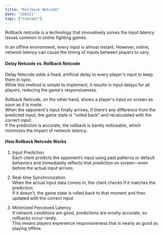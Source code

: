 ```yaml
---
title: "Rollback Netcode"
date: "250221"
tags: ["Concept"]
---
```


Rollback netcode is a technology that innovatively solves the input latency issues common in online fighting games.

In an offline environment, every input is almost instant. However, online, network latency can cause the timing of inputs between players to vary.

#### Delay Netcode vs. Rollback Netcode

Delay Netcode adds a fixed, artificial delay to every player's input to keep them in sync.  
While this method is simple to implement, it results in input delays for all players, reducing the game's responsiveness.

Rollback Netcode, on the other hand, shows a player's input on screen as soon as it is made.  
When the opponent's input finally arrives, if there’s any difference from the predicted input, the game state is "rolled back" and recalculated with the correct input.  
If the prediction is accurate, the rollback is barely noticeable, which minimizes the impact of network latency.

#### How Rollback Netcode Works

1. Input Prediction  
   Each client predicts the opponent’s input using past patterns or default behaviors and immediately reflects that prediction on screen—even before the actual input arrives.

2. Real-time Synchronization  
   When the actual input data comes in, the client checks if it matches the prediction.  
   If it doesn’t, the game state is rolled back to that moment and then updated with the correct input.

3. Minimized Perceived Latency  
   If network conditions are good, predictions are mostly accurate, so rollbacks occur rarely.  
   This means players experience responsiveness that is nearly as good as playing offline.
